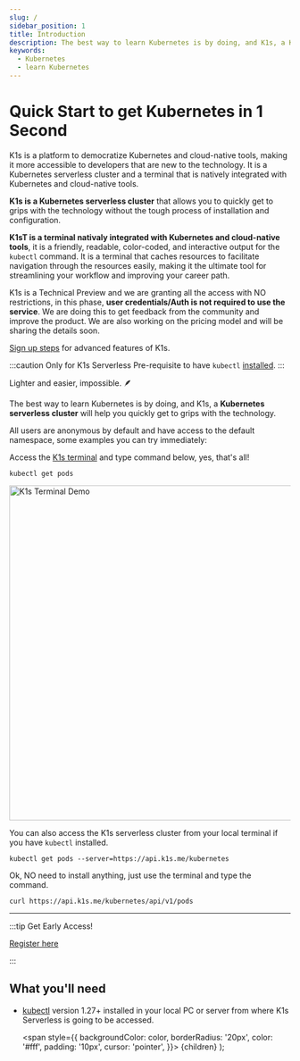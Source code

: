 ```yaml
---
slug: /
sidebar_position: 1
title: Introduction
description: The best way to learn Kubernetes is by doing, and K1s, a Kubernetes serverless cluster will help you quickly get to grips with the technology.
keywords:
  - Kubernetes
  - learn Kubernetes
---
```



# Quick Start to get Kubernetes in 1 Second

K1s is a platform to democratize Kubernetes and cloud-native tools, making it more accessible to developers that are new to the technology. It is a Kubernetes serverless cluster and a terminal that is natively integrated with Kubernetes and cloud-native tools.

**K1s is a Kubernetes serverless cluster** that allows you to quickly get to grips with the technology without the tough process of installation and configuration.

**K1sT is a terminal nativaly integrated with Kubernetes and cloud-native tools**, it is a friendly, readable, color-coded, and interactive output for the `kubectl` command. It is a terminal that caches resources to facilitate navigation through the resources easily, making it the ultimate tool for streamlining your workflow and improving your career path.

K1s is a Technical Preview and we are granting all the access with NO restrictions, in this phase, **user credentials/Auth is not required to use the service**. We are doing this to get feedback from the community and improve the product. We are also working on the pricing model and will be sharing the details soon.

[Sign up steps](./getting-started/sign-up) for advanced features of K1s.

:::caution Only for K1s Serverless
Pre-requisite to have `kubectl` [installed](https://kubectl.docs.kubernetes.io/installation/kubectl/).
:::

Lighter and easier, impossible. 🪶 

The best way to learn Kubernetes is by doing, and K1s, a **Kubernetes serverless cluster** will help you quickly get to grips with the technology.

All users are anonymous by default and have access to the default namespace, some examples you can try immediately:

<Tabs>
<TabItem value="k1s-terminal" label="K1sT">

Access the [K1s terminal](https://k1s.sh) and type command below, yes, that's all!

```k1s
kubectl get pods
```

<img src={k1stUrl} alt="K1s Terminal Demo" width="600" />


</TabItem>
<TabItem value="k1s-serverless" label="Local">

You can also access the K1s serverless cluster from your local terminal if you have `kubectl` installed.

```k1s
kubectl get pods --server=https://api.k1s.me/kubernetes
```

Ok, NO need to install anything, just use the terminal and type the command.

```cr
curl https://api.k1s.me/kubernetes/api/v1/pods
```

</TabItem>

</Tabs>

---

:::tip Get Early Access!

<a href="https://go.rebelion.la/k1s-access">Register here</a>

:::

## What you'll need

- [kubectl](https://kubectl.docs.kubernetes.io/installation/kubectl/) version 1.27+ installed in your local PC or server from where K1s Serverless is going to be accessed.

  <span
    style={{
      backgroundColor: color,
      borderRadius: '20px',
      color: '#fff',
      padding: '10px',
      cursor: 'pointer',
    }}>
    {children}
  </span>
);